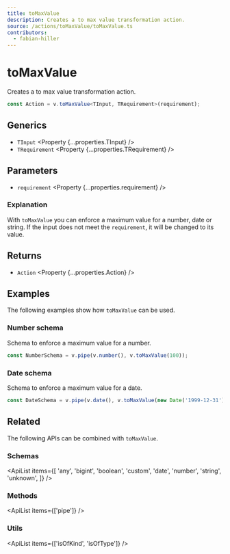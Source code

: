 ```yaml
---
title: toMaxValue
description: Creates a to max value transformation action.
source: /actions/toMaxValue/toMaxValue.ts
contributors:
  - fabian-hiller
---
```



# toMaxValue

Creates a to max value transformation action.

```ts
const Action = v.toMaxValue<TInput, TRequirement>(requirement);
```

## Generics

- `TInput` <Property {...properties.TInput} />
- `TRequirement` <Property {...properties.TRequirement} />

## Parameters

- `requirement` <Property {...properties.requirement} />

### Explanation

With `toMaxValue` you can enforce a maximum value for a number, date or string. If the input does not meet the `requirement`, it will be changed to its value.

## Returns

- `Action` <Property {...properties.Action} />

## Examples

The following examples show how `toMaxValue` can be used.

### Number schema

Schema to enforce a maximum value for a number.

```ts
const NumberSchema = v.pipe(v.number(), v.toMaxValue(100));
```

### Date schema

Schema to enforce a maximum value for a date.

```ts
const DateSchema = v.pipe(v.date(), v.toMaxValue(new Date('1999-12-31')));
```

## Related

The following APIs can be combined with `toMaxValue`.

### Schemas

<ApiList
  items={[
    'any',
    'bigint',
    'boolean',
    'custom',
    'date',
    'number',
    'string',
    'unknown',
  ]}
/>

### Methods

<ApiList items={['pipe']} />

### Utils

<ApiList items={['isOfKind', 'isOfType']} />
